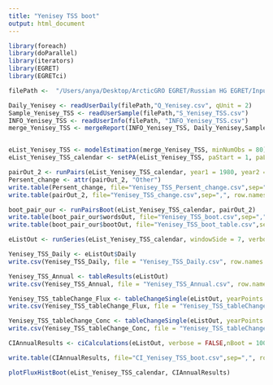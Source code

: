 ```yaml
---
title: "Yenisey TSS boot"
output: html_document
---
```


```r
library(foreach)
library(doParallel)
library(iterators)
library(EGRET)
library(EGRETci)
```

```r
filePath <-  "/Users/anya/Desktop/ArcticGRO EGRET/Russian HG EGRET/Input/"

Daily_Yenisey <- readUserDaily(filePath,"Q_Yenisey.csv", qUnit = 2)
Sample_Yenisey_TSS <- readUserSample(filePath,"S_Yenisey_TSS.csv")
INFO_Yenisey_TSS <- readUserInfo(filePath, "INFO_Yenisey_TSS.csv")
merge_Yenisey_TSS <- mergeReport(INFO_Yenisey_TSS, Daily_Yenisey,Sample_Yenisey_TSS)


eList_Yenisey_TSS <- modelEstimation(merge_Yenisey_TSS, minNumObs = 80) #run WRTDS model
eList_Yenisey_TSS_calendar <- setPA(eList_Yenisey_TSS, paStart = 1, paLong =12)
```

```r
pairOut_2 <- runPairs(eList_Yenisey_TSS_calendar, year1 = 1980, year2 = 2011, windowSide = 7)
Persent_change <- attr(pairOut_2, "Other")
write.table(Persent_change, file="Yenisey_TSS_Persent_change.csv",sep=",", row.names = FALSE)
write.table(pairOut_2, file="Yenisey_TSS_change.csv",sep=",", row.names = FALSE)

boot_pair_our <- runPairsBoot(eList_Yenisey_TSS_calendar, pairOut_2)
write.table(boot_pair_our$wordsOut, file="Yenisey_TSS_boot.csv",sep=",", row.names = FALSE,quote=FALSE)
write.table(boot_pair_our$bootOut, file="Yenisey_TSS_boot_table.csv",sep=",", row.names = FALSE,quote=FALSE)
```

```r
eListOut <- runSeries(eList_Yenisey_TSS_calendar, windowSide = 7, verbose = FALSE)
```

```r
Yenisey_TSS_Daily <- eListOut$Daily
write.csv(Yenisey_TSS_Daily, file = "Yenisey_TSS_Daily.csv", row.names = FALSE)

Yenisey_TSS_Annual <- tableResults(eListOut)
write.csv(Yenisey_TSS_Annual, file = "Yenisey_TSS_Annual.csv", row.names = FALSE)

Yenisey_TSS_tableChange_Flux <- tableChangeSingle(eListOut, yearPoints = c(1980, 2011), flux = TRUE)
write.csv(Yenisey_TSS_tableChange_Flux, file = "Yenisey_TSS_tableChange_Flux.csv", row.names = FALSE)

Yenisey_TSS_tableChange_Conc <- tableChangeSingle(eListOut, yearPoints = c(1980, 2011), flux = FALSE)
write.csv(Yenisey_TSS_tableChange_Conc, file = "Yenisey_TSS_tableChange_Conc.csv", row.names = FALSE)
```

```r
CIAnnualResults <- ciCalculations(eListOut, verbose = FALSE,nBoot = 100, blockLength = 200, widthCI = 90 )

write.table(CIAnnualResults, file="CI_Yenisey_TSS_boot.csv",sep=",", row.names = FALSE,quote=FALSE)
```

```r
plotFluxHistBoot(eList_Yenisey_TSS_calendar, CIAnnualResults)
```


